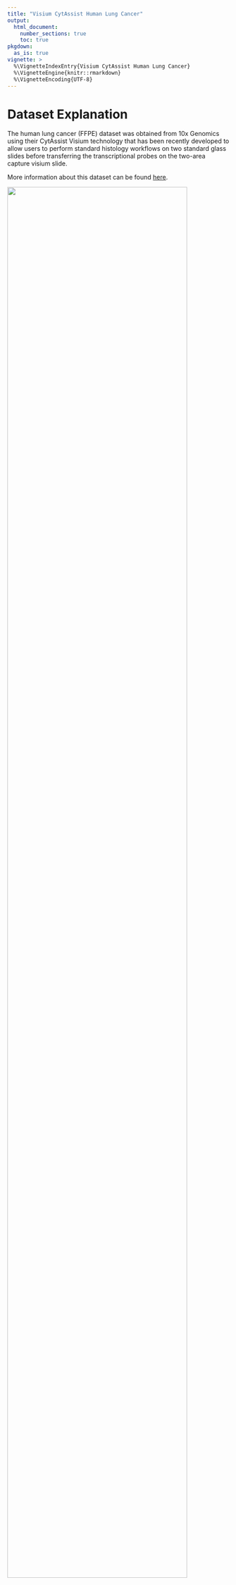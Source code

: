 ```yaml
---
title: "Visium CytAssist Human Lung Cancer"
output: 
  html_document:
    number_sections: true
    toc: true
pkgdown:
  as_is: true
vignette: >
  %\VignetteIndexEntry{Visium CytAssist Human Lung Cancer}
  %\VignetteEngine{knitr::rmarkdown}
  %\VignetteEncoding{UTF-8}
---
```

  
# Dataset Explanation
  
The human lung cancer (FFPE) dataset was obtained from 10x Genomics using their CytAssist Visium technology that has been recently developed to allow users to perform standard histology workflows on two standard glass slides before transferring the transcriptional probes on the two-area capture visium slide.
  
More information about this dataset can be found [here](https://www.10xgenomics.com/resources/datasets/human-lung-cancer-ffpe-2-standard/).
  
![](images/visium_cytassist_lungcancer/CytAssist_Visium_workflow.png){width="90.0%"}
  
# Start Giotto
  
To run the current vignette you need to install the Giotto Suite branch.
  
```r
  # Ensure Giotto Suite and GiottoData packages are installed
  if(!"Giotto" %in% installed.packages()) {
  pak::pkg_install("drieslab/Giotto")
  }
  
  # Ensure the Python environment for Giotto has been installed
  genv_exists <- Giotto::checkGiottoEnvironment()
  
  if(!genv_exists){
  # The following command need only be run once to install the Giotto environment.
  Giotto::installGiottoEnvironment()
  }
```
  
# Create a Giotto object
  
The minimum requirements are
  
-   matrix with expression information (or path to)
-   x,y(,z) coordinates for cells or spots (or path to)
  
```r
library(Giotto)
  
# Provide path to visium folder
data_path <- "/path/to/data/"
  
# to automatically save figures in save_dir set save_plot to TRUE
results_folder <- "/path/to/results/"
  
python_path <- NULL
  
instructions <- createGiottoInstructions(save_dir = results_folder, 
                                         save_plot = TRUE, 
                                         show_plot = FALSE, 
                                         return_plot = FALSE, 
                                         python_path = python_path)
  
# Create Giotto object
visium_lungcancer <- createGiottoVisiumObject(visium_dir = data_path,
                                              expr_data = "raw",
                                              png_name = "tissue_lowres_image.png",
                                              gene_column_index = 2,
                                              instructions = instructions)
  
# check metadata
pDataDT(visium_lungcancer)

# check available image names
showGiottoImageNames(visium_lungcancer) # "image" is the default name

# show aligned image
spatPlot(gobject = visium_lungcancer, 
         cell_color = "in_tissue", 
         show_image = TRUE, 
         point_alpha = 0.7)
```
  
![](images/visium_cytassist_lungcancer/0-spatPlot2D.png){width="50.0%"}
  
How to work with Giotto instructions that are part of your Giotto object:
  
-   show the instructions associated with your Giotto object with **showGiottoInstructions()**
-   change one or more instructions with **changeGiottoInstructions()**
-   replace all instructions at once with **replaceGiottoInstructions()**
-   read or get a specific Giotto instruction with **readGiottoInstructions()**
  
```r
# show instructions associated with giotto object (visium_lungcancer)
showGiottoInstructions(visium_lungcancer)
```

# Processing steps

-   filter genes and cells based on detection frequencies
-   normalize expression matrix (log transformation, scaling factor and/or z-scores)
-   add cell and gene statistics (optional)
-   adjust expression matrix for technical covariates or batches (optional). These results will be stored in the *custom* slot.

```r
visium_lungcancer <- filterGiotto(gobject = visium_lungcancer,
                                  expression_threshold = 1,
                                  feat_det_in_min_cells = 50,
                                  min_det_feats_per_cell = 1000,
                                  expression_values = "raw",
                                  verbose = TRUE)

visium_lungcancer <- normalizeGiotto(gobject = visium_lungcancer, 
                                     scalefactor = 6000, 
                                     verbose = TRUE)

visium_lungcancer <- addStatistics(gobject = visium_lungcancer)
```

## Visualize aligned tissue with number of features after processing

```r
spatPlot2D(gobject = visium_lungcancer, 
           show_image = TRUE, 
           point_alpha = 0.7)
```

![](images/visium_cytassist_lungcancer/1-spatPlot2D.png){width="50.0%"}

```r
spatPlot2D(gobject = visium_lungcancer, 
           show_image = TRUE, 
           point_alpha = 0.7,
           cell_color = "nr_feats", 
           color_as_factor = FALSE)
```

![](images/visium_cytassist_lungcancer/2-spatPlot2D.png){width="50.0%"}

# Dimension Reduction

-   identify highly variable features (HVF)

```r
visium_lungcancer <- calculateHVF(gobject = visium_lungcancer)
```

![](images/visium_cytassist_lungcancer/3-HVFplot.png){width="50.0%"}

-   perform PCA
-   identify number of significant principal components (PCs)

```r
visium_lungcancer <- runPCA(gobject = visium_lungcancer)

screePlot(visium_lungcancer, 
          ncp = 30)
```

![](images/visium_cytassist_lungcancer/4-screePlot.png){width="50.0%"}

```r
plotPCA(gobject = visium_lungcancer)
```

![](images/visium_cytassist_lungcancer/5-PCA.png){width="50.0%"}

-   run UMAP and/or t-SNE on PCs (or directly on matrix)

```r
visium_lungcancer <- runUMAP(visium_lungcancer, 
                             dimensions_to_use = 1:10)

plotUMAP(gobject = visium_lungcancer)
```

![](images/visium_cytassist_lungcancer/6-UMAP.png){width="50.0%"}

```r
visium_lungcancer <- runtSNE(visium_lungcancer, 
                             dimensions_to_use = 1:10)

plotTSNE(gobject = visium_lungcancer)
```

![](images/visium_cytassist_lungcancer/7-tSNE.png){width="50.0%"}

# Clustering

-   create a shared (default) nearest network in PCA space (or directly on matrix)
-   cluster on nearest network with Leiden or Louvain (k-means and hclust are alternatives)

```r
# Create shared nearest network (SNN) and perform leiden clustering
visium_lungcancer <- createNearestNetwork(gobject = visium_lungcancer, 
                                          dimensions_to_use = 1:10, 
                                          k = 30)

visium_lungcancer <- doLeidenCluster(gobject = visium_lungcancer, 
                                     spat_unit = "cell", 
                                     feat_type = "rna", 
                                     resolution = 0.4, 
                                     n_iterations = 1000)

# visualize UMAP cluster results
plotUMAP(gobject = visium_lungcancer, 
         cell_color = "leiden_clus", 
         show_NN_network = TRUE, 
         point_size = 2)
```

![](images/visium_cytassist_lungcancer/8-UMAP.png){width="50.0%"}

```r
# visualize tSNE cluster results
plotTSNE(gobject = visium_lungcancer, 
         cell_color = "leiden_clus", 
         show_NN_network = TRUE, 
         point_size = 2)
```

![](images/visium_cytassist_lungcancer/9-tSNE.png){width="50.0%"}

```r
# visualize expression and spatial results
spatDimPlot(gobject = visium_lungcancer, 
            cell_color = "leiden_clus",
            dim_point_size = 2, 
            spat_point_size = 2)
```

![](images/visium_cytassist_lungcancer/10-spatDimPlot2D.png){width="50.0%"}

```r
spatDimPlot(gobject = visium_lungcancer, 
            cell_color = "nr_feats", 
            color_as_factor = FALSE,
            dim_point_size = 2, 
            dim_show_legend = TRUE, 
            spat_show_legend = TRUE,
            spat_point_size = 2)
```

![](images/visium_cytassist_lungcancer/11-spatDimPlot2D.png){width="50.0%"}

# Differential expression

```r
# Cell type marker detection
# Gini markers
gini_markers_subclusters <- findMarkers_one_vs_all(gobject = visium_lungcancer,
                                                   method = "gini",
                                                   expression_values = "normalized",
                                                   cluster_column = "leiden_clus",
                                                   min_featss = 20,
                                                   min_expr_gini_score = 0.5,
                                                   min_det_gini_score = 0.5)

# get top 2 genes per cluster and visualize with violin plot
topgenes_gini <- gini_markers_subclusters[, head(.SD, 2), by = "cluster"]$feats

violinPlot(visium_lungcancer, 
           feats = unique(topgenes_gini), 
           cluster_column = "leiden_clus",
           strip_text = 8, 
           strip_position = "right")
```

![](images/visium_cytassist_lungcancer/12-violinPlot.png){width="50.0%"}

```r
# cluster heatmap
plotMetaDataHeatmap(visium_lungcancer,
                    selected_feats = topgenes_gini,
                    metadata_cols = "leiden_clus",
                    x_text_size = 10, 
                    y_text_size = 10)
```

![](images/visium_cytassist_lungcancer/13-plotMetaDataHeatmap.png){width="50.0%"}

```r
# umap plots
dimFeatPlot2D(visium_lungcancer,
              expression_values = "scaled",
              feats = gini_markers_subclusters[, head(.SD, 1), by = "cluster"]$feats,
              cow_n_col = 3,
              point_size = 1)
```

![](images/visium_cytassist_lungcancer/14-dimFeatPlot2D.png){width="50.0%"}

```r
# Cell type marker detection
# Scran markers
scran_markers_subclusters <- findMarkers_one_vs_all(gobject = visium_lungcancer,
                                                    method = "scran",
                                                    expression_values = "normalized",
                                                    cluster_column = "leiden_clus")

# get top 2 genes per cluster and visualize with violin plot
topgenes_scran <- scran_markers_subclusters[, head(.SD, 2), by = "cluster"]$feats

violinPlot(visium_lungcancer, 
           feats = unique(topgenes_scran),
           cluster_column = "leiden_clus",
           strip_text = 10, 
           strip_position = "right")
```

![](images/visium_cytassist_lungcancer/15-violinPlot.png){width="50.0%"}

```r
# cluster heatmap
plotMetaDataHeatmap(visium_lungcancer,
                    selected_feats = topgenes_scran,
                    metadata_cols = "leiden_clus",
                    x_text_size = 10, 
                    y_text_size = 10)
```

![](images/visium_cytassist_lungcancer/16-plotMetaDataHeatmap.png){width="50.0%"}

```r
# umap plots
dimFeatPlot2D(visium_lungcancer,
              expression_values = "scaled",
              feats = scran_markers_subclusters[, head(.SD, 1), by = "cluster"]$feats,
              cow_n_col = 3, 
              point_size = 1)
```

# Cell Type Enrichment

Visium spatial transcriptomics does not provide single-cell resolution, making cell type annotation a harder problem. Giotto provides several ways to calculate enrichment of specific cell-type signature gene lists:

-   PAGE
-   hypergeometric test
-   Rank
-   DWLS

Corresponded Single cell dataset can be generated from [Single Cell Human Lung Adenocarcinoma](https://drieslab.github.io/Giotto/articles/singlecell_lung_adenocarcinoma.html) vignette. You can also download the Giotto object, or count matrix and metadata from [here](https://drive.google.com/drive/folders/1lv3KYkJoTy4vzJxyRT0zhm6RALVO89M8)

Load the single-cell object

```r
giotto_SC <- Giotto::loadGiotto("sc_lung_carcinoma")
```

## PAGE

The cell-type specific signature gene list was obtained from a previous study focused on investigating the therapy-induced evolution of lung cancer revealed by single-cell RNA sequencing. More information about the paper and scRNA-seq dataset can be found [here](https://doi.org/10.1016/j.cell.2020.07.017).

```r
# umap plots
# Create PAGE matrix
# PAGE matrix should be a binary matrix with each row represent a gene marker and each column represent a cell type
# There are several ways to create PAGE matrix
# 1.1 create binary matrix of cell signature genes
# small example #
Tcells_markers <- c("CD2", "CD3D", "CD3E", "CD3G")
macrophage_markers <- c("MARCO", "CSF1R", "CD68", "GLDN", 
                        "APOE", "CCL3L1", "TREM2", "C1QB", 
                        "NUPR1", "FOLR2", "RNASE1", "C1QA")
dendritic_markers <- c("CD1E", "CD1C", "FCER1A", "PKIB", "CYP2S1", "NDRG2")
mast_markers <- c("CMA1", "TPSAB1", "TPSB2")
Bcell_markers <- c("IGLL5", "MZB1", "JCHAIN", "DERL3", "SDC1", 
                   "MS$A1", "BANK1", "PAX5", "CD79A")
Bcell_PB_markers <- c("PRDM1", "XSP1", "IRF4")
Bcell_mem_markers <- c("MS4A1", "IRF8")
housekeeping_markers <- c("ACTB", "GAPDH", "MALAT1")
neutrophils_markers <- c("FCGR3B", "ALPL", "CXCR1", "CXCR2", 
                         "ADGRG3", "CMTM2", "PROK2", "MME", "MMP25", "TNFRSF10C")
pdcs_markers <- c("SLC32A1", "SHD", "LRRC26", "PACSIN1", 
                  "LILRA4", "CLEC4C", "DNASE1L3", "SCT", "LAMP5")

signature_matrix <- makeSignMatrixPAGE(
  sign_names = c("T_Cells", "Macrophage", "Dendritic", "Mast", 
                 "B_cell", "Bcell_PB", "Bcells_memory",
                 "Housekeeping", "Neutrophils", "pDCs"),
  sign_list = list(Tcells_markers,
                   macrophage_markers,
                   dendritic_markers,
                   mast_markers,
                   Bcell_markers,
                   Bcell_PB_markers,
                   Bcell_mem_markers,
                   housekeeping_markers,
                   neutrophils_markers,
                   pdcs_markers))

# 1.3 enrichment test with PAGE
markers_scran <- findMarkers_one_vs_all(gobject = giotto_SC, 
                                        method = "scran",
                                       expression_values = "normalized", 
                                       cluster_column = "leiden_clus", 
                                       min_feats = 3)

topgenes_scran <- markers_scran[, head(.SD, 10), by = "cluster"]

celltypes <- levels(factor(markers_scran$cluster))

sign_list <- list()

for (i in 1:length(celltypes)){
  sign_list[[i]] <- topgenes_scran[which(topgenes_scran$cluster == celltypes[i]),]$feats
}

PAGE_matrix <- makeSignMatrixPAGE(sign_names = celltypes,
                                  sign_list = sign_list)

#  runSpatialEnrich() can also be used as a wrapper for all currently provided enrichment options
visium_lungcancer <- runPAGEEnrich(gobject = visium_lungcancer, 
                                   sign_matrix = signature_matrix, 
                                   min_overlap_genes = 1)

# 1.4 heatmap of enrichment versus annotation (e.g. clustering result)
cell_types <- colnames(signature_matrix)

plotMetaDataCellsHeatmap(gobject = visium_lungcancer,
                         metadata_cols = "leiden_clus",
                         value_cols = cell_types,
                         spat_enr_names = "PAGE",
                         x_text_size = 8,
                         y_text_size = 8,
                         show_plot = TRUE,
                         save_param = list(save_name="7_a_metaheatmap"))
```

![](images/visium_cytassist_lungcancer/7_a_metaheatmap.png){width="50.0%"}

```r
cell_types_subset <- colnames(signature_matrix)

spatCellPlot(gobject = visium_lungcancer,
             spat_enr_names = "PAGE",
             cell_annotation_values = cell_types_subset,
             cow_n_col = 4, 
             coord_fix_ratio = NULL, 
             point_size = 0.75,
             save_param = list(save_name="7_b_spatcellplot_1"))
```

![](images/visium_cytassist_lungcancer/7_b_spatcellplot_1.png){width="80.0%"}

```r
spatDimCellPlot(gobject = visium_lungcancer,
                spat_enr_names = "PAGE",
                cell_annotation_values = c("B_cell","Macrophage"),
                cow_n_col = 1, 
                spat_point_size = 1.2,
                plot_alignment = "horizontal",
                save_param = list(save_name = "7_d_spatDimCellPlot", 
                                  base_width = 7, base_height = 10))
```

![](images/visium_cytassist_lungcancer/7_d_spatDimCellPlot.png){width="80.0%"}

# Spatial Grids

```r
visium_lungcancer <- createSpatialGrid(gobject = visium_lungcancer,
                                       sdimx_stepsize = 400,
                                       sdimy_stepsize = 400,
                                       minimum_padding = 0)

spatPlot(visium_lungcancer, 
         cell_color = "leiden_clus", 
         point_size = 2.5, 
         show_grid = TRUE,
         grid_color = "red", 
         spatial_grid_name = "spatial_grid")
```

![](images/visium_cytassist_lungcancer/18-spatPlot2D.png){width="50.0%"}

# Spatial Network

```r
## Delaunay network: stats + creation
plotStatDelaunayNetwork(gobject = visium_lungcancer, 
                        maximum_distance = 400)
```

![](images/visium_cytassist_lungcancer/19-plotStatDelaunayNetwork.png){width="50.0%"}

```r
visium_lungcancer <- createSpatialNetwork(gobject = visium_lungcancer, 
                                          minimum_k = 0)

showNetworks(visium_lungcancer)

spatPlot(gobject = visium_lungcancer, 
         show_network = TRUE,
         network_color = "blue", 
         spatial_network_name = "Delaunay_network")
```

![](images/visium_cytassist_lungcancer/20-spatPlot2D.png){width="50.0%"}

# Spatial Genes

```r
# kmeans binarization
km_spatialfeats <- binSpect(visium_lungcancer)

spatFeatPlot2D(visium_lungcancer, 
               expression_values = "scaled",
               feats = km_spatialfeats$feats[1:6], 
               cow_n_col = 2, 
               point_size = 1.5)
```

![](images/visium_cytassist_lungcancer/21-spatFeatPlot2D.png){width="50.0%"}

```r
## rank binarization
ranktest <- binSpect(visium_lungcancer, 
                     bin_method = "rank")

spatFeatPlot2D(visium_lungcancer, 
               expression_values = "scaled",
               feats = ranktest$feats[1:6], 
               cow_n_col = 2, 
               point_size = 1.5)
```

![](images/visium_cytassist_lungcancer/22-spatFeatPlot2D.png){width="50.0%"}

```r
## spatially correlated genes ##
my_spatial_genes <- km_spatialfeats[1:500]$feats

# 1. calculate gene spatial correlation and single-cell correlation
# create spatial correlation object
spat_cor_netw_DT <- detectSpatialCorFeats(visium_lungcancer,
                                          method = "network",
                                          spatial_network_name = "Delaunay_network",
                                          subset_feats = my_spatial_genes)

# 2. identify most similar spatially correlated genes for one gene
top10_genes <- showSpatialCorFeats(spat_cor_netw_DT, 
                                   feats = "DNAI1", 
                                   show_top_feats = 10)

spatFeatPlot2D(visium_lungcancer, 
               expression_values = "scaled",
               feats = c("RSPH1", "C20orf85", "DNAAF1","TEKT2"), 
               point_size = 3)
```

![](images/visium_cytassist_lungcancer/23-spatFeatPlot2D.png){width="50.0%"}

```r
spatFeatPlot2D(visium_lungcancer, 
               expression_values = "scaled",
               feats = c("TEKT2", "CFAP157", "MAPK15", "MS4A8", "CDHR3", "C9orf24"), 
               point_size = 3)
```

![](images/visium_cytassist_lungcancer/24-spatFeatPlot2D.png){width="50.0%"}

```r
# 3. cluster correlated genes & visualize
spat_cor_netw_DT <- clusterSpatialCorFeats(spat_cor_netw_DT, 
                                           name = "spat_netw_clus", 
                                           k = 10)

heatmSpatialCorFeats(visium_lungcancer,
                     spatCorObject = spat_cor_netw_DT,
                     use_clus_name = "spat_netw_clus",
                     save_param = list(save_name = "22-z1-heatmap_correlated_genes",
                                       save_format = "pdf",
                                       base_height = 6,
                                       base_width = 8,
                                       units = "cm"),
                     heatmap_legend_param = list(title = NULL))
```

![](images/visium_cytassist_lungcancer/22-z1-heatmap_correlated_genes.png){width="50.0%"}

```r
# 4. rank spatial correlated clusters and show genes for selected clusters
netw_ranks <- rankSpatialCorGroups(visium_lungcancer,
                                   spatCorObject = spat_cor_netw_DT,
                                   use_clus_name = "spat_netw_clus",
                                   save_param = c(save_name = "22-z2-rank_correlated_groups",
                                                  base_height = 3, base_width = 5))

top_netw_spat_cluster <- showSpatialCorFeats(spat_cor_netw_DT, 
                                             use_clus_name = "spat_netw_clus",
                                             selected_clusters = 6, 
                                             show_top_feats = 1)
```

![](images/visium_cytassist_lungcancer/22-z2-rank_correlated_groups.png){width="50.0%"}

```r
# 5. create metagene enrichment score for clusters
cluster_genes_DT <- showSpatialCorFeats(spat_cor_netw_DT, 
                                        use_clus_name = "spat_netw_clus", 
                                        show_top_feats = 1)

cluster_genes <- cluster_genes_DT$clus 
names(cluster_genes) <- cluster_genes_DT$feat_ID

visium_lungcancer <- createMetafeats(visium_lungcancer, 
                                     feat_clusters = cluster_genes, 
                                     name = "cluster_metagene")

showGiottoSpatEnrichments(visium_lungcancer)

spatCellPlot(visium_lungcancer,
             spat_enr_names = "cluster_metagene",
             cell_annotation_values = netw_ranks$clusters,
             point_size = 1.5, 
             cow_n_col = 4)
```

![](images/visium_cytassist_lungcancer/25-spatCellPlot2D.png){width="80.0%"}

# HMRF Domains

```r
# HMRF requires a fully connected network!
visium_lungcancer <- createSpatialNetwork(gobject = visium_lungcancer, 
                                          minimum_k = 2, 
                                          name = "Delaunay_full")

# spatial genes
my_spatial_genes <- km_spatialfeats[1:100]$feats

# do HMRF with different betas
hmrf_folder <- file.path(results_dir, "HMRF_results")

if(!file.exists(hmrf_folder)) dir.create(hmrf_folder, recursive = TRUE)

# if Rscript is not found, you might have to create a symbolic link, e.g.
# cd /usr/local/bin
# sudo ln -s /Library/Frameworks/R.framework/Resources/Rscript Rscript
HMRF_spatial_genes <- doHMRF(gobject = visium_lungcancer,
                             expression_values = "scaled",
                             spatial_network_name = "Delaunay_full",
                             spatial_genes = my_spatial_genes,
                             k = 5,
                             betas = c(0, 10, 3),
                             output_folder = file.path(hmrf_folder, "Spatial_genes/SG_topgenes_k5_scaled"))

## alternative way to view HMRF results
# results = writeHMRFresults(gobject = ST_test,
#                            HMRFoutput = HMRF_spatial_genes,
#                            k = 5, betas_to_view = seq(0, 25, by = 5))
# ST_test = addCellMetadata(ST_test, new_metadata = results, by_column = T, column_cell_ID = "cell_ID")

## add HMRF of interest to giotto object
visium_lungcancer <- addHMRF(gobject = visium_lungcancer,
                             HMRFoutput = HMRF_spatial_genes,
                             k = 5, 
                             betas_to_add = c(0,10,20),
                             hmrf_name = "HMRF")

showGiottoSpatEnrichments(visium_lungcancer)

## visualize
spatPlot(gobject = visium_lungcancer, 
         cell_color = "HMRF_k5_b.0", 
         point_size = 3)
```

![](images/visium_cytassist_lungcancer/26-spatPlot2D.png){width="50.0%"}

```r
spatPlot(gobject = visium_lungcancer, 
         cell_color = "HMRF_k5_b.10", 
         point_size = 3)
```

![](images/visium_cytassist_lungcancer/27-spatPlot2D.png){width="50.0%"}

```r
sessionInfo()
```

```r
R version 4.3.2 (2023-10-31)
Platform: aarch64-apple-darwin20 (64-bit)
Running under: macOS Sonoma 14.1.2

Matrix products: default
BLAS:   /System/Library/Frameworks/Accelerate.framework/Versions/A/Frameworks/vecLib.framework/Versions/A/libBLAS.dylib 
LAPACK: /Library/Frameworks/R.framework/Versions/4.3-arm64/Resources/lib/libRlapack.dylib;  LAPACK version 3.11.0

locale:
  [1] en_US.UTF-8/en_US.UTF-8/en_US.UTF-8/C/en_US.UTF-8/en_US.UTF-8

time zone: America/New_York
tzcode source: internal

attached base packages:
  [1] stats     graphics  grDevices utils     datasets  methods   base     

loaded via a namespace (and not attached):
  [1] vctrs_0.6.5       cli_3.6.2         knitr_1.45        rlang_1.1.3       xfun_0.41         stringi_1.8.3    
[7] purrr_1.0.2       pkgload_1.3.4     promises_1.2.1    shiny_1.8.0       xtable_1.8-4      glue_1.7.0       
[13] htmltools_0.5.7   httpuv_1.6.13     pkgbuild_1.4.3    rmarkdown_2.25    evaluate_0.23     ellipsis_0.3.2   
[19] fastmap_1.1.1     yaml_2.3.8        lifecycle_1.0.4   memoise_2.0.1     stringr_1.5.1     compiler_4.3.2   
[25] miniUI_0.1.1.1    sessioninfo_1.2.2 fs_1.6.3          htmlwidgets_1.6.4 Rcpp_1.0.12       urlchecker_1.0.1 
[31] rstudioapi_0.15.0 later_1.3.2       digest_0.6.34     R6_2.5.1          usethis_2.2.2     magrittr_2.0.3   
[37] tools_4.3.2       mime_0.12         devtools_2.4.5    profvis_0.3.8     remotes_2.4.2.1   cachem_1.0.8    
```
